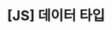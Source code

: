 ---
title: "[JS] 데이터 타입"
description: "자바스크립트 데이터 타입에 대해 공부했습니다."
publishDate: "2024.05.28"
tags:
  - JavaScript
  - Learn
pinned: true
---
